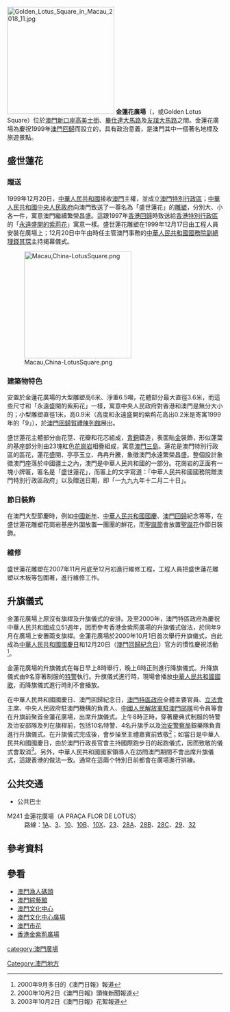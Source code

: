 [[File:Golden_Lotus_Square_in_Macau_2018_11.jpg|250px]]
'''金蓮花廣場'''（{{lang-pt|A Praça Flor de Lodão}}，{{lang-en|Lotus Square}}或Golden Lotus Square）位於[[澳門|澳門]][[新口岸|新口岸]][[高美士街|高美士街]]、[[畢仕達大馬路|畢仕達大馬路]]及[[友誼大馬路|友誼大馬路]]之間。金蓮花廣場為慶祝1999年[[澳門回歸|澳門回歸]]而設立的，具有政治意義，是澳門其中一個著名地標及旅遊景點。

==盛世蓮花==
===贈送===
1999年12月20日，[[中華人民共和國|中華人民共和國]]接收[[澳門|澳門]]主權，並成立[[澳門特別行政區|澳門特別行政區]]；[[中華人民共和國中央人民政府|中華人民共和國中央人民政府]]向澳門致送了一尊名為「盛世蓮花」的[[雕塑|雕塑]]，分別大、小各一件，寓意澳門繼續繁榮昌盛。這跟1997年[[香港回歸|香港回歸]]時致送給[[香港特別行政區|香港特別行政區]]的「[[金紫荊廣場#永遠盛開的紫荊花|永遠盛開的紫荊花]]」寓意一樣。盛世蓮花雕塑在1999年12月17日由工程人員安裝在廣場上；12月20日中午由時任主管澳門事務的[[中華人民共和國國務院副總理|中華人民共和國國務院副總理]][[錢其琛|錢其琛]]主持揭幕儀式。

[[File:Macau,China-LotusSquare.png|250px]]

===建築物特色===
安置於金蓮花廣場的大型雕塑高6米、淨重6.5噸，花體部分最大直徑3.6米，而這些尺寸和「永遠盛開的紫荊花」一樣，寓意中央人民政府對香港和澳門是無分大小的；小型雕塑直徑1米，高0.9米（高度和永遠盛開的紫荊花高出0.2米是寄寓1999年的「9」），於[[澳門回歸賀禮陳列館|澳門回歸賀禮陳列館]]展出。

盛世蓮花主體部分由花莖、花瓣和花芯組成，[[青銅|青銅]]鑄造，表面貼[[金|金]]裝飾，形似蓮葉的基座部分則由23塊紅色[[花崗岩|花崗岩]]相疊組成，寓意[[澳門島嶼|澳門三島]]。蓮花是澳門特別行政區的區花，蓮花盛開、亭亭玉立、冉冉升騰，象徵澳門永遠繁榮昌盛。整個設計象徵澳門座落於中國疆土之內，澳門是中華人民共和國的一部分。花崗岩的正面有一塊小牌匾，匾名是「盛世蓮花」，而匾上的文字寫道：「中華人民共和國國務院贈澳門特別行政區政府」以及贈送日期，即「一九九九年十二月二十日」。

===節日裝飾===
在澳門大型節慶時，例如[[中國新年|中國新年]]、[[中華人民共和國國慶|中華人民共和國國慶]]、[[澳門回歸|澳門回歸]]紀念等等，在盛世蓮花雕塑花崗岩基座外圍放置一團團的鮮花，而[[聖誕節|聖誕節]]會放置[[聖誕花|聖誕花]]作節日裝飾。

===維修===
盛世蓮花雕塑在2007年11月月底至12月初進行維修工程，工程人員把盛世蓮花雕塑以木板等包圍著，進行維修工作。

== 升旗儀式 ==
金蓮花廣場上原沒有旗桿及升旗儀式的安排。及至2000年，澳門特區政府為慶祝中華人民共和國成立51週年，因而參考香港金紫荊廣場的升旗儀式做法，於同年9月在廣場上安置兩支旗桿。金蓮花廣場於2000年10月1日首次舉行升旗儀式，自此成為[[中華人民共和國國慶日|中華人民共和國國慶日]]和12月20日（[[澳門回歸|澳門回歸紀念日]]）官方的慣性慶祝活動<ref>2000年9月多日的《澳門日報》報道</ref>。

金蓮花廣場的升旗儀式在每日早上8時舉行，晚上6時正則進行降旗儀式。升降旗儀式由9名穿著制服的[[特警|特警]]執行。升旗儀式進行時，現場會播放[[中華人民共和國國歌|中華人民共和國國歌]]，而降旗儀式進行時則不會播放。

在中華人民共和國國慶日、澳門回歸紀念日，[[澳門特區政府|澳門特區政府]]全體主要官員、[[澳門立法會|立法會]]主席、中央人民政府駐澳門機構的負責人、[[中國人民解放軍駐澳門部隊|中國人民解放軍駐澳門部隊]]司令員等會在升旗前聚首金蓮花廣場，出席升旗儀式。上午8時正時，穿著慶典式制服的特警及治安部隊及列在旗桿前，包括10名特警、4名升旗手以及[[治安警察局|治安警察局]]銀樂隊負責進行升旗儀式。在升旗儀式完成後，會步操至主禮嘉賓前致敬<ref>2000年10月2日《澳門日報》頭條新聞報道</ref>；如當日是中華人民共和國國慶日，由於澳門行政長官會主持國際跑步日的起跑儀式，因而致敬的儀式會取消<ref>2003年10月2日《澳門日報》花絮報道</ref>。另外，中華人民共和國國家領導人在訪問澳門期間不會出席升旗儀式，這跟香港的做法一致。通常在這兩个特別日前都會在廣場進行排練。

== 公共交通 ==
* 公共巴士
;M241 金蓮花廣場（A PRAÇA FLOR DE LOTUS）
:路線：[[澳門巴士1A路線|1A]]、[[澳門巴士3路線|3]]、[[澳門巴士10路線|10]]、[[澳門巴士10B路線|10B]]、[[澳門巴士10X路線|10X]]、[[澳門巴士23路線|23]]、[[澳門巴士28A路線|28A]]、[[澳門巴士28B路線|28B]]、[[澳門巴士28C路線|28C]]、[[澳門巴士29路線|29]]、[[澳門巴士32路線|32]]

==參考資料==
<references />

==參看==
*[[澳門漁人碼頭|澳門漁人碼頭]]
*[[澳門綜藝館|澳門綜藝館]]
*[[澳門文化中心|澳門文化中心]]
*[[澳門文化中心廣場|澳門文化中心廣場]]
*[[澳門市花|澳門市花]]
*[[香港|香港]][[金紫荊廣場|金紫荊廣場]]

{{澳門的廣場}}

[[Category:澳門地方|Category:澳門地方]]
[[category:澳門廣場|category:澳門廣場]]
